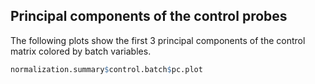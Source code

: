 ## Principal components of the control probes

The following plots show the first 3 principal components of the
control matrix colored by batch variables.

```r
normalization.summary$control.batch$pc.plot
```
